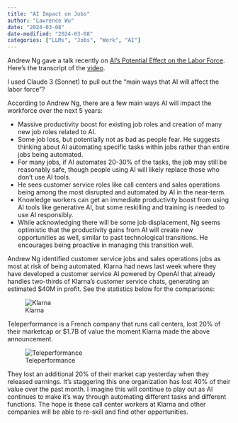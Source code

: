```yaml
---
title: "AI Impact on Jobs"
author: "Lawrence Wu"    
date: "2024-03-08"
date-modified: "2024-03-08"
categories: ["LLMs", "Jobs", "Work", "AI"]
---
```


Andrew Ng gave a talk recently on [AI's Potential Effect on the Labor Force](https://www.youtube.com/watch?v=-mIjwN1o7nE). Here's the transcript of the [video](https://lawwu.github.io/transcripts/transcript_-mIjwN1o7nE.html).

I used Claude 3 (Sonnet) to pull out the "main ways that AI will affect the labor force"?

According to Andrew Ng, there are a few main ways AI will impact the workforce over the next 5 years:

-   Massive productivity boost for existing job roles and creation of many new job roles related to AI.
-   Some job loss, but potentially not as bad as people fear. He suggests thinking about AI automating specific tasks within jobs rather than entire jobs being automated.
-   For many jobs, if AI automates 20-30% of the tasks, the job may still be reasonably safe, though people using AI will likely replace those who don't use AI tools.
-   He sees customer service roles like call centers and sales operations being among the most disrupted and automated by AI in the near-term.
-   Knowledge workers can get an immediate productivity boost from using AI tools like generative AI, but some reskilling and training is needed to use AI responsibly.
-   While acknowledging there will be some job displacement, Ng seems optimistic that the productivity gains from AI will create new opportunities as well, similar to past technological transitions. He encourages being proactive in managing this transition well.

Andrew Ng identified customer service jobs and sales operations jobs as most at risk of being automated. Klarna had news last week where they have developed a customer service AI powered by OpenAI that already handles two-thirds of Klarna's customer service chats, generating an estimated \$40M in profit. See the statistics below for the comparisons:

![Klarna](./klarna.png)

Teleperformance is a French company that runs call centers, lost 20% of their marketcap or \$1.7B of value the moment Klarna made the above announcement.

![Teleperformance](./teleperformance.png)

They lost an additional 20% of their market cap yesterday when they released earnings. It's staggering this one organization has lost 40% of their value over the past month. I imagine this will continue to play out as AI continues to make it's way through automating different tasks and different functions. The hope is these call center workers at Klarna and other companies will be able to re-skill and find other opportunities.